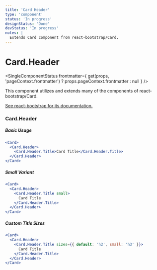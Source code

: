 ```yaml
---
title: 'Card Header'
type: 'component'
status: 'In progress'
designStatus: 'Done'
devStatus: 'In progress'
notes: |
  Extends Card component from react-bootstrap/Card.
---
```



# Card.Header

<SingleComponentStatus
  frontmatter={
    get(props, 'pageContext.frontmatter') ? props.pageContext.frontmatter : null
  }
/>

<p>This component utilizes and extends many of the components of react-bootstrap/Card.</p>
<p>
  <a href="https://react-bootstrap.github.io/components/cards/" target="_blank" rel="noopener noreferrer">
    See react-bootstrap for its documentation.
  </a>
</p>

### Card.Header

##### Basic Usage

```jsx live
<Card>
  <Card.Header>
    <Card.Header.Title>Card Title</Card.Header.Title>
  </Card.Header>
</Card>
```

##### Small Variant
```jsx live
<Card>
  <Card.Header>
    <Card.Header.Title small>
      Card Title
    </Card.Header.Title>
  </Card.Header>
</Card>
```

##### Custom Title Sizes
```jsx live
<Card>
  <Card.Header>
    <Card.Header.Title sizes={{ default: 'h2', small: 'h3' }}>
      Card Title
    </Card.Header.Title>
  </Card.Header>
</Card>
```